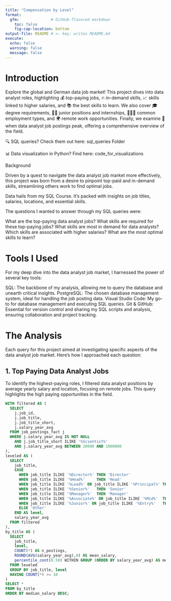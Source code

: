 ```yaml
---
title: "Compensation by Level"
format:
  gfm:              # GitHub-flavored markdown
    toc: false
    fig-cap-location: bottom
output-file: README # <— key: writes README.md
execute:
  echo: false
  warning: false
  message: false
---  
```


# Introduction  
 Explore the global and German data job market! This project dives into data analyst roles, highlighting 💰 top-paying jobs, 🔥 in-demand skills, 📈 skills linked to higher salaries, and 📚 the best skills to learn. We also cover 🎓 degree requirements, 👩‍💻 junior positions and internships, 🧑‍💻🏢 common employment types, and 🌍 remote work opportunities. Finally, we examine 📅 when data analyst job postings peak, offering a comprehensive overview of the field.

🔍 SQL queries? Check them out here: sql_queries Folder

📊 Data visualization in Python? Find here: code_for_visualizations


Background

Driven by a quest to navigate the data analyst job market more effectively, this project was born from a desire to pinpoint top-paid and in-demand skills, streamlining others work to find optimal jobs.

Data hails from my SQL Course. It's packed with insights on job titles, salaries, locations, and essential skills.

The questions I wanted to answer through my SQL queries were:

What are the top-paying data analyst jobs?
What skills are required for these top-paying jobs?
What skills are most in demand for data analysts?
Which skills are associated with higher salaries?
What are the most optimal skills to learn?

# Tools I Used

For my deep dive into the data analyst job market, I harnessed the power of several key tools:

SQL: The backbone of my analysis, allowing me to query the database and unearth critical insights.
PostgreSQL: The chosen database management system, ideal for handling the job posting data.
Visual Studio Code: My go-to for database management and executing SQL queries.
Git & GitHub: Essential for version control and sharing my SQL scripts and analysis, ensuring collaboration and project tracking.


# The Analysis

Each query for this project aimed at investigating specific aspects of the data analyst job market. Here’s how I approached each question:

## 1. Top Paying Data Analyst Jobs

To identify the highest-paying roles, I filtered data analyst positions by average yearly salary and location, focusing on remote jobs. This query highlights the high paying opportunities in the field.


```sql
WITH filtered AS (
  SELECT
    j.job_id,
    j.job_title,
    j.job_title_short,
    j.salary_year_avg
  FROM job_postings_fact j
  WHERE j.salary_year_avg IS NOT NULL
    AND j.job_title_short ILIKE '%Scientist%'
    AND j.salary_year_avg BETWEEN 20000 AND 1000000
),
leveled AS (
  SELECT
    job_title,
    CASE
      WHEN job_title ILIKE '%Director%' THEN 'Director'
      WHEN job_title ILIKE '%Head%'     THEN 'Head'
      WHEN job_title ILIKE '%Lead%' OR job_title ILIKE '%Principal%' THEN 'Principal'
      WHEN job_title ILIKE '%Senior%'   THEN 'Senior'
      WHEN job_title ILIKE '%Manager%'  THEN 'Manager'
      WHEN job_title ILIKE '%Associate%' OR job_title ILIKE '%Mid%'  THEN 'Associate'
      WHEN job_title ILIKE '%Junior%' OR job_title ILIKE '%Entry%'   THEN 'Junior'
      ELSE 'Other'
    END AS level,
    salary_year_avg
  FROM filtered
),
by_title AS (
  SELECT
    job_title,
    level,
    COUNT(*) AS n_postings,
    ROUND(AVG(salary_year_avg),0) AS mean_salary,
    percentile_cont(0.50) WITHIN GROUP (ORDER BY salary_year_avg) AS median_salary
  FROM leveled
  GROUP BY job_title, level
  HAVING COUNT(*) >= 10                    
)
SELECT *
FROM by_title
ORDER BY median_salary DESC;
```
